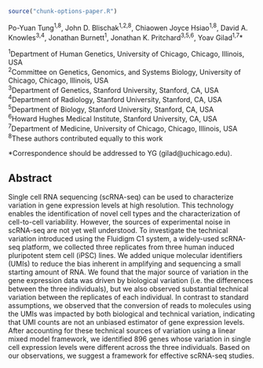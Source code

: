 
```r
source("chunk-options-paper.R")
```

Po-Yuan Tung^1,8^,
John D. Blischak^1,2,8^,
Chiaowen Joyce Hsiao^1,8^,
David A. Knowles^3,4^,
Jonathan Burnett^1^,
Jonathan K. Pritchard^3,5,6^,
Yoav Gilad^1,7^\*

^1^Department of Human Genetics, University of Chicago, Chicago, Illinois, USA  
^2^Committee on Genetics, Genomics, and Systems Biology, University of Chicago, Chicago, Illinois, USA  
^3^Department of Genetics, Stanford University, Stanford, CA, USA  
^4^Department of Radiology, Stanford University, Stanford, CA, USA  
^5^Department of Biology, Stanford University, Stanford, CA, USA  
^6^Howard Hughes Medical Institute, Stanford University, CA, USA  
^7^Department of Medicine, University of Chicago, Chicago, Illinois, USA  
^8^These authors contributed equally to this work

*Correspondence should be addressed to YG (gilad@uchicago.edu).

## Abstract

Single cell RNA sequencing (scRNA-seq) can be used to characterize variation in gene expression levels at high resolution.
This technology enables the identification of novel cell types and the characterization of cell-to-cell variability.
However, the sources of experimental noise in scRNA-seq are not yet well understood.
To investigate the technical variation introduced using the Fluidigm C1 system, a widely-used scRNA-seq platform, we collected three replicates from three human induced pluripotent stem cell (iPSC) lines.
We added unique molecular identifiers (UMIs) to reduce the bias inherent in amplifying and sequencing a small starting amount of RNA.
We found that the major source of variation in the gene expression data was driven by biological variation (i.e. the differences between the three individuals), but we also observed substantial technical variation between the replicates of each individual.
In contrast to standard assumptions, we observed that the conversion of reads to molecules using the UMIs was impacted by both biological and technical variation, indicating that UMI counts are not an unbiased estimator of gene expression levels.
After accounting for these technical sources of variation using a linear mixed model framework, we identified 896 genes whose variation in single cell expression levels were different across the three individuals.
Based on our observations, we suggest a framework for effective scRNA-seq studies.
